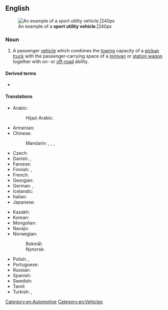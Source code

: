 ==English==
{{wikipedia}}
[[File:Wikitbss.jpg|thumb|An example of a '''sport utility vehicle'''.|240px]]

===Noun===
{{en-noun}}

# A passenger [[vehicle]] which combines the [[tow]]ing capacity of a [[pickup truck]] with the passenger-carrying space of a [[minivan]] or [[station wagon]] together with on- or [[off-road]] ability.

====Derived terms====
* {{l|en|SUV}} {{qualifier|abbreviation}}

====Translations====
{{trans-top|vehicle}}
* Arabic:
*: Hijazi Arabic: {{t|acw|جيب|m|tr=jēb, jīp}}
* Armenian: {{qualifier|colloquial}} {{t+|hy|ջիպ}}
* Chinese:
*: Mandarin: {{t|cmn|運動型多用途汽車}}, {{t|cmn|运动型多用途汽车|tr=yùndòngxíng duōyòngtú qìchē}}, {{t+|cmn|越野車}}, {{t+|cmn|越野车|tr=yuèyěchē}}
* Czech: {{t|cs|sportovně-užitkový vůz|m}}
* Danish: {{t|da|semioffroader}}, {{t|da|cityjeep}}
* Faroese: {{t|fo|jepplingur}}
* Finnish: {{t+|fi|katumaasturi}}, {{t|fi|city-maasturi}}
* French: {{t+|fr|véhicule utilitaire sport}}
* Georgian: {{t-needed|ka}}
* German: {{t|de|Geländelimousine|f}}, {{t|de|Sport Utility Vehicle|n}}
* Icelandic: {{t+|is|jepplingur|m}}
* Italian: {{t-needed|it}}
* Japanese: {{t-needed|ja}}
{{trans-mid}}
* Kazakh: {{t-needed|kk}}
* Korean: {{t-needed|ko}}
* Mongolian: {{t-needed|mn}}
* Navajo: {{t|nv|chidí tsésǫʼí}}
* Norwegian:
*: Bokmål: {{t|nb|byjeep}}
*: Nynorsk: {{t|nn|byjeep}}
* Polish: {{t|pl|samochód terenowy|m}}, {{t+|pl|terenówka|f}} {{qualifier|colloquial}}
* Portuguese: {{t-needed|pt}}
* Russian: {{t-needed|ru}}
* Spanish: {{t|es|vehículo utilitario deportivo|m}} {{qualifier|VUD}}
* Swedish: {{t+|sv|SUV}} {{t+|sv|stadsjeep|}}
* Tamil: {{t-needed|ta}}
* Turkish: {{t|tr|spor amaçlı taşıt}}, {{t|tr|sport utility vehicle|n}}
{{trans-bottom}}

[[Category:en:Automotive]]
[[Category:en:Vehicles]]